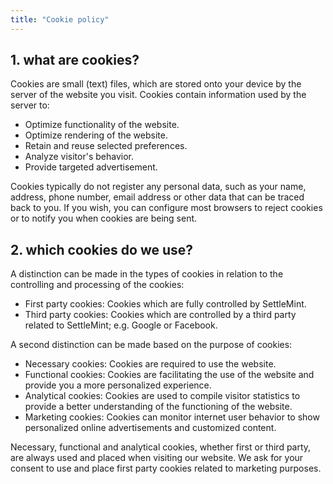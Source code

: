 ```yaml
---
title: "Cookie policy"
---
```


## 1. what are cookies?

Cookies are small (text) files, which are stored onto your device by the server
of the website you visit. Cookies contain information used by the server to:

- Optimize functionality of the website.
- Optimize rendering of the website.
- Retain and reuse selected preferences.
- Analyze visitor's behavior.
- Provide targeted advertisement.

Cookies typically do not register any personal data, such as your name, address,
phone number, email address or other data that can be traced back to you. If you
wish, you can configure most browsers to reject cookies or to notify you when
cookies are being sent.

## 2. which cookies do we use?

A distinction can be made in the types of cookies in relation to the controlling
and processing of the cookies:

- First party cookies: Cookies which are fully controlled by SettleMint.
- Third party cookies: Cookies which are controlled by a third party related to
  SettleMint; e.g. Google or Facebook.

A second distinction can be made based on the purpose of cookies:

- Necessary cookies: Cookies are required to use the website.
- Functional cookies: Cookies are facilitating the use of the website and
  provide you a more personalized experience.
- Analytical cookies: Cookies are used to compile visitor statistics to provide
  a better understanding of the functioning of the website.
- Marketing cookies: Cookies can monitor internet user behavior to show
  personalized online advertisements and customized content.

Necessary, functional and analytical cookies, whether first or third party, are
always used and placed when visiting our website. We ask for your consent to use
and place first party cookies related to marketing purposes.
